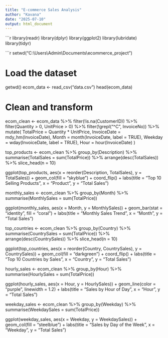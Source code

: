 ---
title: "E-commerce Sales Analysis"
author: "Kavana"
date: "2025-07-10"
output: html_document
---

```{r setup, include=FALSE}
library(readr)
library(dplyr)
library(ggplot2)
library(lubridate)
library(tidyr)

```{r setwd}
setwd("C:\\Users\\Admin\\Documents\\ecommerce_project")

# Load the dataset
getwd()
ecom_data <- read_csv("data.csv")
head(ecom_data)


# Clean and transform
ecom_clean <- ecom_data %>%
  filter(!is.na(CustomerID)) %>%
  filter(Quantity > 0, UnitPrice > 0) %>%
  filter(!grepl("^C", InvoiceNo)) %>%
  mutate(
    TotalPrice = Quantity * UnitPrice,
    InvoiceDate = mdy_hm(InvoiceDate),
    Month = month(InvoiceDate, label = TRUE),
    Weekday = wday(InvoiceDate, label = TRUE),
    Hour = hour(InvoiceDate)
  )

top_products <- ecom_clean %>%
  group_by(Description) %>%
  summarise(TotalSales = sum(TotalPrice)) %>%
  arrange(desc(TotalSales)) %>%
  slice_head(n = 10)

ggplot(top_products, aes(x = reorder(Description, TotalSales), y = TotalSales)) +
  geom_col(fill = "skyblue") +
  coord_flip() +
  labs(title = "Top 10 Selling Products", x = "Product", y = "Total Sales")

monthly_sales <- ecom_clean %>%
  group_by(Month) %>%
  summarise(MonthlySales = sum(TotalPrice))

ggplot(monthly_sales, aes(x = Month, y = MonthlySales)) +
  geom_bar(stat = "identity", fill = "coral") +
  labs(title = "Monthly Sales Trend", x = "Month", y = "Total Sales")

top_countries <- ecom_clean %>%
  group_by(Country) %>%
  summarise(CountrySales = sum(TotalPrice)) %>%
  arrange(desc(CountrySales)) %>%
  slice_head(n = 10)

ggplot(top_countries, aes(x = reorder(Country, CountrySales), y = CountrySales)) +
  geom_col(fill = "darkgreen") +
  coord_flip() +
  labs(title = "Top 10 Countries by Sales", x = "Country", y = "Total Sales")

hourly_sales <- ecom_clean %>%
  group_by(Hour) %>%
  summarise(HourlySales = sum(TotalPrice))

ggplot(hourly_sales, aes(x = Hour, y = HourlySales)) +
  geom_line(color = "purple", linewidth = 1.2) +
  labs(title = "Sales by Hour of Day", x = "Hour", y = "Total Sales")

weekday_sales <- ecom_clean %>%
  group_by(Weekday) %>%
  summarise(WeekdaySales = sum(TotalPrice))

ggplot(weekday_sales, aes(x = Weekday, y = WeekdaySales)) +
  geom_col(fill = "steelblue") +
  labs(title = "Sales by Day of the Week", x = "Weekday", y = "Total Sales")

